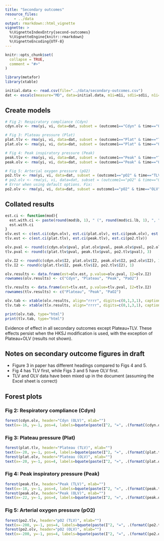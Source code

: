 ```yaml
---
title: "Secondary outcomes"
resource_files:
    - ../data
output: rmarkdown::html_vignette
vignette: >
  %\VignetteIndexEntry{second-outcomes}
  %\VignetteEngine{knitr::rmarkdown}
  %\VignetteEncoding{UTF-8}
---
```


```r
knitr::opts_chunk$set(
  collapse = TRUE,
  comment = "#>"
)
```



```r
library(metafor)
library(xtable)
```

```r
initial.data <- read.csv(file="../data/secondary-outcomes.csv")
dat <- escalc(measure="MD", data=initial.data, m1i=m1i, sd1i=sd1i, n1i=n1i, m2i=m2i, sd2i=sd2i, n2i=n2i, slab=study)
```

## Create models
```r
# Fig 2: Respiratory compliance (Cdyn)
cdyn.olv <- rma(yi, vi, data=dat, subset = (outcome1=="Cdyn" & time=="OLV"), method="PM")

# Fig 3: Plateau pressure (Plat)
plat.tlv <- rma(yi, vi, data=dat, subset = (outcome1=="Plat" & time=="TLV"), method="PM")
plat.olv <- rma(yi, vi, data=dat, subset = (outcome1=="Plat" & time=="OLV"), method="PM")

# Fig 4: Peak inspiratory pressure (Peak)
peak.tlv <- rma(yi, vi, data=dat, subset = (outcome1=="Peak" & time=="TLV"), method="PM")
peak.olv <- rma(yi, vi, data=dat, subset = (outcome1=="Peak" & time=="OLV"), method="PM")

# Fig 5: Arterial oxygen pressure (pO2)
po2.tlv <- rma(yi, vi, data=dat, subset = (outcome1=="pO2" & time=="TLV"), method="PM")
# po2.olv <- rma(yi, vi, data=dat, subset = (outcome1=="pO2" & time=="OLV"), method="PM")
# Error when using default options. Fix:
po2.olv <- rma(yi, vi, data=dat, subset = outcome1=="pO2" & time=="OLV", method="PM", control=list(tau2.max=1000))
```


## Collated results
```r
est.ci <- function(mod){
  est.with.ci <- paste(round(mod$b, 1), " (", round(mod$ci.lb, 1), ", ", round(mod$ci.ub, 1), ")", sep="")
  est.with.ci
}
olv.est <- c(est.ci(cdyn.olv), est.ci(plat.olv), est.ci(peak.olv), est.ci(po2.olv))
tlv.est <- c(est.ci(plat.tlv), est.ci(peak.tlv), est.ci(po2.tlv))

olv.pval <- round(c(cdyn.olv$pval, plat.olv$pval, peak.olv$pval, po2.olv$pval), 3)
tlv.pval <- round(c(plat.tlv$pval, peak.tlv$pval, po2.tlv$pval), 3)

olv.I2 <- round(c(cdyn.olv$I2, plat.olv$I2, peak.olv$I2, po2.olv$I2), 1)
tlv.I2 <- round(c(plat.tlv$I2, peak.tlv$I2, po2.tlv$I2), 1)

olv.results <- data.frame(est=olv.est, p.value=olv.pval, I2=olv.I2)
rownames(olv.results) <- c("Cdyn", "Plateau", "Peak", "PaO2")

tlv.results <- data.frame(est=tlv.est, p.value=tlv.pval, I2=tlv.I2)
rownames(tlv.results) <- c("Plateau", "Peak", "PaO2")

olv.tab <- xtable(olv.results, align="rrrr", digits=c(0,1,3,1), caption="OLV results")
tlv.tab <- xtable(tlv.results, align="rrrr", digits=c(0,1,3,1), caption="TLV results")

print(olv.tab, type="html")
print(tlv.tab, type="html")
```

Evidence of effect in all secondary outcomes except Plateau+TLV. These effects persist when the HKSJ modification is used, with the exception of Plateau+OLV (results not shown).


## Notes on secondary outcome figures in draft
* Figure 3 in paper has different headings compared to Figs 4 and 5.
* Fig 4 has TLV first, while Figs 3 and 5 have OLV first.
* TLV and OLV data have been mixed up in the document (assuming the Excel sheet is correct)


## Forest plots
### Fig 2: Respiratory compliance (Cdyn)
```r
forest(cdyn.olv, header="Cdyn (OLV)", mlab="")
text(x=-16, y=-1, pos=4, labels=bquote(paste(I^2, "=", .(formatC(cdyn.olv$I2, digits=1, format="f")))))
```

### Fig 3: Plateau pressure (Plat)
```r
forest(plat.tlv, header="Plateau (TLV)", mlab="")
text(x=-20, y=-1, pos=4, labels=bquote(paste(I^2, "=", .(formatC(plat.tlv$I2, digits=1, format="f")))))
forest(plat.olv, header="Plateau (OLV)", mlab="")
text(x=-20, y=-1, pos=4, labels=bquote(paste(I^2, "=", .(formatC(plat.olv$I2, digits=1, format="f")))))
```

### Fig 4: Peak inspiratory pressure (Peak)
```r
forest(peak.tlv, header="Peak (TLV)", mlab="")
text(x=-18, y=-1, pos=4, labels=bquote(paste(I^2, "=", .(formatC(peak.tlv$I2, digits=1, format="f")))))
forest(peak.olv, header="Peak (OLV)", mlab="")
text(x=-22, y=-1, pos=4, labels=bquote(paste(I^2, "=", .(formatC(peak.olv$I2, digits=1, format="f")))))
```

### Fig 5: Arterial oxygen pressure (pO2)
```r
forest(po2.tlv, header="pO2 (TLV)", mlab="")
text(x=-200, y=-1, pos=4, labels=bquote(paste(I^2, "=", .(formatC(po2.tlv$I2, digits=1, format="f")))))
forest(po2.olv, header="pO2 (OLV)", mlab="")
text(x=-200, y=-1, pos=4, labels=bquote(paste(I^2, "=", .(formatC(po2.olv$I2, digits=1, format="f")))))
```


